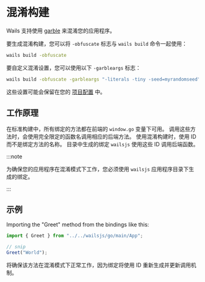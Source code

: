 # 混淆构建

Wails 支持使用 [garble](https://github.com/burrowers/garble) 来混淆您的应用程序。

要生成混淆构建，您可以将 `-obfuscate` 标志与 `wails build` 命令一起使用：

```bash
wails build -obfuscate
```

要自定义混淆设置，您可以使用以下 `-garbleargs` 标志：

```bash
wails build -obfuscate -garbleargs "-literals -tiny -seed=myrandomseed"
```

这些设置可能会保留在您的 [项目配置](/guides/reference/project-config) 中。

## 工作原理

在标准构建中，所有绑定的方法都在前端的 `window.go` 变量下可用。 调用这些方法时，会使用完全限定的函数名调用相应的后端方法。 使用混淆构建时，使用 ID 而不是绑定方法的名称。 目录中生成的绑定 `wailsjs` 使用这些 ID 调用后端函数。

:::note

为确保您的应用程序在混淆模式下工作，您必须使用 `wailsjs` 应用程序目录下生成的绑定。

:::

## 示例

Importing the "Greet" method from the bindings like this:

```js
import { Greet } from "../../wailsjs/go/main/App";

// snip
Greet("World");
```

将确保该方法在混淆模式下正常工作，因为绑定将使用 ID 重新生成并更新调用机制。
